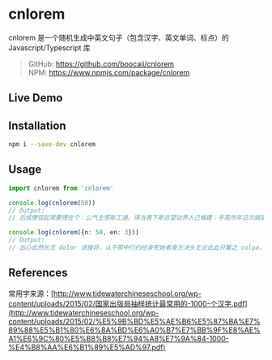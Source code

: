 # cnlorem

cnlorem 是一个随机生成中英文句子（包含汉字、英文单词、标点）的 Javascript/Typescript 库

> GitHub: https://github.com/boocaii/cnlorem  <br />
> NPM: https://www.npmjs.com/package/cnlorem


## Live Demo


<Demo />


## Installation
```bash copy
npm i --save-dev cnlorem
```

## Usage

```ts copy
import cnlorem from 'cnlorem'

console.log(cnlorem(50))
// Output: 
// 后成便现起常要德在个：公气主感斯工通。得当表下斯总望动界人己候建：手高所年日次諣第与。因能球罗海难只：会只得高。

console.log(cnlorem({n: 50, en: 3}))
// Output: 
// 出心此然长无 dolor 该接将，认不那中行约经身死她者身方决头无论此此只着之 culpa，其望然亲同后。此经用独到 eu 内，文识次信量神都。
```



## References
常用字来源：[http://www.tidewaterchineseschool.org/wp-content/uploads/2015/02/国家出版局抽样统计最常用的-1000-个汉字.pdf](http://www.tidewaterchineseschool.org/wp-content/uploads/2015/02/%E5%9B%BD%E5%AE%B6%E5%87%BA%E7%89%88%E5%B1%80%E6%8A%BD%E6%A0%B7%E7%BB%9F%E8%AE%A1%E6%9C%80%E5%B8%B8%E7%94%A8%E7%9A%84-1000-%E4%B8%AA%E6%B1%89%E5%AD%97.pdf)